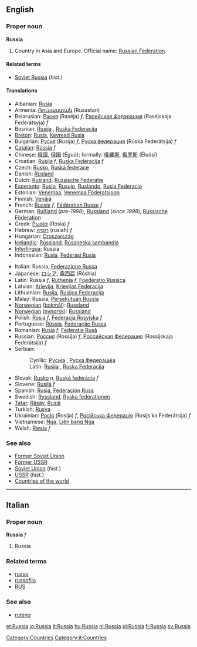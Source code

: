 ==English==
{{wikipedia}}
===Proper noun===
'''Russia'''

# Country in Asia and Europe. Official name: [[Russian Federation]].

====Related terms====
*[[Soviet Russia]] (''hist.'')

====Translations====
{{top}}
*Albanian: [[Rusia]]
*Armenia: [[Ռուսաստան]] (Rusastan)
*Belarusian: [[Расея]] (Raséja) ''f'', [[Расейская Фэдэрацыя]] (Raséjskaja Federátsyja) ''f''
*Bosnian: [[Rusija]] {{f}}, [[Ruska Federacija]] {{f}}
*[[Breton]]: [[Rusia]], [[Kevread Rusia]]
*Bulgarian: [[Русия]] (Rusija) ''f'', [[Руска федерация]] (Rúska Federátsija) ''f''
*[[Catalan]]: [[Rússia]] ''f''
*Chinese: [[俄國]], [[俄国]] (Éguó); formally: [[俄羅斯]], [[俄罗斯]] (Éluósī)
*Croatian: [[Rusija]] ''f'', [[Ruska Federacija]] ''f''
*Czech: [[Rusko]], [[Ruská federace]]
*Danish: [[Rusland]]
*Dutch: [[Rusland]], [[Russische Federatie]]
*[[Esperanto]]: [[Rusio]], [[Rusujo]], [[Ruslando]], [[Rusia Federacio]]
*Estonian: [[Venemaa]], [[Venemaa Föderatsioon]]
*Finnish: [[Venäjä]]
*French: [[Russie]] ''f'', [[Fédération Russe]] ''f''
*German: [[Rußland]] (''pre-1998''), [[Russland]] (''since 1998''), [[Russische Föderation]]
*Greek: [[Ρωσία]] (Rosía) ''f''
*Hebrew: [[רוסיה]] (rusiah) ''f''
*Hungarian: [[Oroszország]]
*[[Icelandic]]: [[Rússland]], [[Rússneska sambandið]]
*[[Interlingua]]: Russia
*Indonesian: [[Rusia]], [[Federasi Rusia]]
{{mid}}
*Italian: Russia, [[Federazione Russa]]
*Japanese: [[ロシア]], [[露西亜]] (Róshia)
*Latin: Russia ''f'', [[Ruthenia]] ''f'', [[Foederatio Russica]]
*Latvian: [[Krievija]], [[Krievijas Federacija]]
*Lithuanian: [[Rusija]], [[Rusijos Federacija]]
*Malay: Russia, [[Persekutuan Russia]]
*[[Norwegian]] ([[bokmål]]): [[Russland]]
*[[Norwegian]] ([[nynorsk]]): [[Russland]]
*Polish: [[Rosja]] ''f'', [[Federacja Rosyjska]] ''f''
*Portuguese: [[Rússia]], [[Federação Russa]]
*Romanian: [[Rusia]] ''f'', [[Federaţia Rusă]]
*Russian: [[Россия]] (Rossíja) ''f'', [[Российская Федерация]] (Rossíjskaja Federátsija) ''f''
*Serbian:
*:Cyrillic: [[Русија#Serbian|Русија]] {{f}}, [[Руска Федерација]]
*:Latin: [[Rusija#Serbian|Rusija]] {{f}}, [[Ruska Federacija#Serbian|Ruska Federacija]] {{f}}
*Slovak: [[Rusko]] ''n'', [[Ruská federácia]] ''f''
*Slovene: [[Rusija]] ''f''
*Spanish: [[Rusia]], [[Federación Rusa]]
*Swedish: [[Ryssland]], [[Ryska federationen]]
*[[Tatar]]: [[Räsäy]], [[Rusiä]]
*Turkish: [[Rusya]]
*Ukrainian: [[Росія]] (Rosíja) ''f'', [[Російська Федерація]] (Rosíjs’ka Federátsija) ''f''
*Vietnamese: [[Nga]], [[Liên bang Nga]]
*Welsh: [[Rwsia]] ''f''
{{bottom}}

===See also===
*[[Former Soviet Union]]
*[[Former USSR]]
*[[Soviet Union]] (''hist.'')
*[[USSR]] (''hist.'')
*[[Countries of the world]]

----

==Italian==
===Proper noun===
'''Russia''' ''f''

# Russia

===Related terms===
*[[russo]]
*[[russofilo]]
*[[RUS]]

===See also===
*[[ruteno]]

[[Category:Countries]]
[[Category:it:Countries]]

[[et:Russia]]
[[io:Russia]]
[[it:Russia]]
[[hu:Russia]]
[[nl:Russia]]
[[pl:Russia]]
[[fi:Russia]]
[[sv:Russia]]